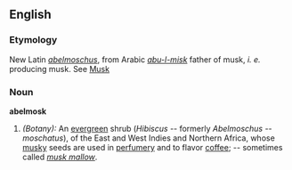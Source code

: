 ==English==

===Etymology===
New Latin ''[[abelmoschus]]'', from Arabic ''[[abu-l-misk]]'' father of musk, ''i. e.'' producing musk. See [[Musk]]

===Noun===
'''abelmosk'''

# ''(Botany):'' An [[evergreen]] shrub (''Hibiscus'' -- formerly ''Abelmoschus -- moschatus''), of the East and West Indies and Northern Africa, whose [[musky]] seeds are used in [[perfumery]] and to flavor [[coffee]]; -- sometimes called ''[[musk mallow]]''.